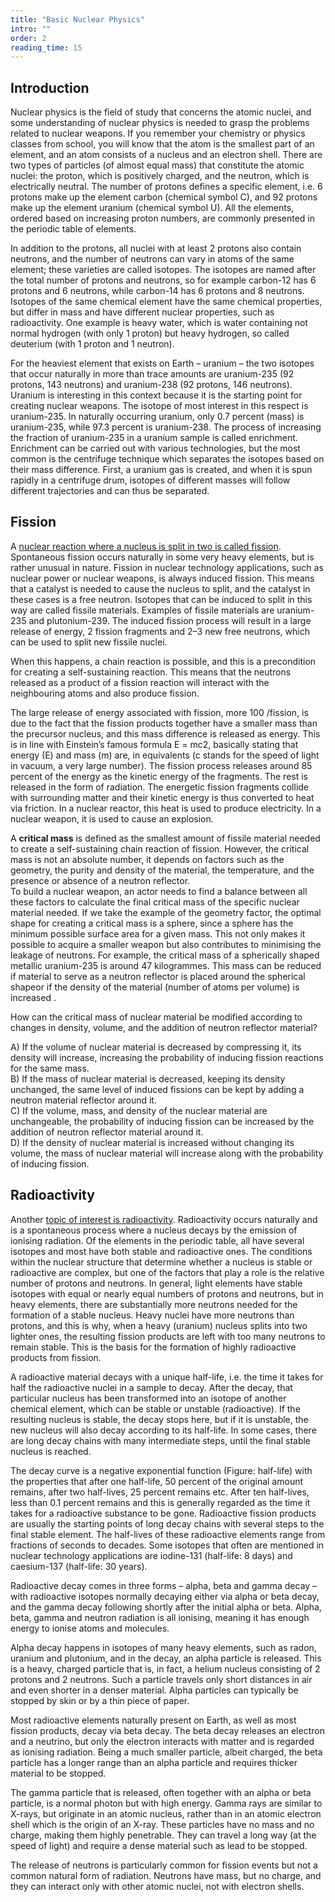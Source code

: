 ```yaml
---
title: "Basic Nuclear Physics"
intro: ""
order: 2
reading_time: 15
---
```


## Introduction

Nuclear physics is the field of study that concerns the atomic nuclei, and some understanding of nuclear physics is needed to grasp the problems related to nuclear weapons. If you remember your chemistry or physics classes from school, you will know that the atom is the smallest part of an element, and an atom consists of a nucleus and an electron shell. There are two types of particles (of almost equal mass) that constitute the atomic nuclei: the proton, which is positively charged, and the neutron, which is electrically neutral. The number of protons defines a specific element, i.e. 6 protons make up the element carbon (chemical symbol C), and 92 protons make up the element uranium (chemical symbol U). All the elements, ordered based on increasing proton numbers, are commonly presented in the periodic table of elements.

<Figure
  size="medium"
  src="IUPAC_Periodic_Table.PNG"
  caption="Periodic table"
  alt="Periodic table of elements, showing the chemical elements arranged by atomic number, groups, and periods, with colors indicating element categories such as metals, non-metals, and metalloids."
  credit="Mav/Wikimedia, CC BY-SA 3.0"
  license=""
  expandable={true}
></Figure>

In addition to the protons, all nuclei with at least 2 protons also contain neutrons, and the number of neutrons can vary in atoms of the same element; these varieties are called isotopes. The isotopes are named after the total number of protons and neutrons, so for example carbon-12 has 6 protons and 6 neutrons, while carbon-14 has 6 protons and 8 neutrons. Isotopes of the same chemical element have the same chemical properties, but differ in mass and have different nuclear properties, such as radioactivity. One example is heavy water, which is water containing not normal hydrogen (with only 1 proton) but heavy hydrogen, so called deuterium (with 1 proton and 1 neutron).

For the heaviest element that exists on Earth – uranium – the two isotopes that occur naturally in more than trace amounts are uranium-235 (92 protons, 143 neutrons) and uranium-238 (92 protons, 146 neutrons). Uranium is interesting in this context because it is the starting point for creating nuclear weapons. The isotope of most interest in this respect is uranium-235. In naturally occurring uranium, only 0.7 percent (mass) is uranium-235, while 97.3 percent is uranium-238. The process of increasing the fraction of uranium-235 in a uranium sample is called enrichment. Enrichment can be carried out with various technologies, but the most common is the centrifuge technique which separates the isotopes based on their mass difference. First, a uranium gas is created, and when it is spun rapidly in a centrifuge drum, isotopes of different masses will follow different trajectories and can thus be separated.

## Fission

<LectureVideo smil="/lu04/HSFK-PC_LU04-CH01_15a_250311.smil" provider="video-stream">

  A [nuclear reaction where a nucleus is split in two is called fission](https://nrl.mit.edu/reactor/fission-process). Spontaneous fission occurs naturally in some very heavy elements, but is rather unusual in nature. Fission in nuclear technology applications, such as nuclear power or nuclear weapons, is always induced fission. This means that a catalyst is needed to cause the nucleus to split, and the catalyst in these cases is a free neutron. Isotopes that can be induced to split in this way are called fissile materials. Examples of fissile materials are uranium-235 and plutonium-239. The induced fission process will result in a large release of energy, 2 fission fragments and 2–3 new free neutrons, which can be used to split new fissile nuclei.

  <Figure
    size="medium"
    src="LU04_inhalte_grafiken_f_pfade_06012025-02.svg"
    caption="Nuclear fission"
    alt=""
    credit="Grübelfabrik (CC BY NC)"
    license=""
  ></Figure>

  When this happens, a chain reaction is possible, and this is a precondition for creating a self-sustaining reaction. This means that the neutrons released as a product of a fission reaction will interact with the neighbouring atoms and also produce fission.

  The large release of energy associated with fission, more 100 <Term t="MeV"/>/fission, is due to the fact that the fission products together have a smaller mass than the precursor nucleus, and this mass difference is released as energy. This is in line with Einstein’s famous formula E =  mc2, basically stating that energy (E) and mass (m) are, in equivalents (c stands for the speed of light in vacuum, a very large number). The fission process releases around 85 percent of the energy as the kinetic energy of the fragments. The rest is released in the form of radiation. The energetic fission fragments collide with surrounding matter and their kinetic energy is thus converted to heat via friction. In a nuclear reactor, this heat is used to produce electricity. In a nuclear weapon, it is used to cause an explosion.

  <Figure
    size="medium"
    src="AlbertEinstein.png"
    caption="Albert Einstein"
    alt="Black and white portrait photograph of Albert Einstein with his characteristic curly gray hair and mustache, wearing a three-piece suit, appearing to be from the early 20th century."
    credit="Bundesarchiv"
    license="cc-by-sa-3"
  ></Figure>

  <Figure
    size="medium"
    src="radiation-kineticEnergy.png"
    caption="Distribution of the energy released during fission in terms of kinetic energy and radiation "
    alt="Pie Chart showing the fission process releasing around 85 percent of the energy as the kinetic energy of the fragments. The rest is released in the form of radiation. "
    credit="PRIF, CC-BY-SA 4.0"
    license=""
  ></Figure>

  A **critical mass** is defined as the smallest amount of fissile material needed to create a self-sustaining chain reaction of fission. However, the critical mass is not an absolute number, it depends on factors such as the geometry, the purity and density of the material, the temperature, and the presence or absence of a neutron reflector.<br/>
  To build a nuclear weapon, an actor needs to find a balance between all these factors to calculate the final critical mass of the specific nuclear material needed. If we take the example of the geometry factor, the optimal shape for creating a critical mass is a sphere, since a sphere has the minimum possible surface area for a given mass. This not only makes it possible to acquire a smaller weapon but also contributes to minimising the leakage of neutrons. For example, the critical mass of a spherically shaped metallic uranium-235 is around 47 kilogrammes. This mass can be reduced if material to serve as a neutron reflector is placed around the spherical shapeor if the density of the material (number of atoms per volume) is increased .

</LectureVideo>

<Figure
  size="medium"
  src="LU04_inhalte_grafiken_f_pfade_06012025-09.svg"
  caption="Increasing nuclear fission probability by adding a neuron deflector or increasing density"
  alt="Diagram showing how to increase nuclear fission probability. Central image shows fission chain reaction. Left circle (A) adds a neutron reflector, increasing neutron return and fission chance. Right circle (B) increases atom density, enhancing neutron collisions. Labels indicate neutrons, nuclei, fission events, and generations. More collisions lead to sustained reactions. "
  credit="Grübelfabrik, CC BY NS 4.0"
  license=""
  expandable={true}
></Figure>

<Callout title="Influences on critical mass">

  How can the critical mass of nuclear material be modified according to changes in density, volume, and the addition of neutron reflector material?
  <Figure
    size="medium"
    src="InfluencesonFission.png"
    caption="Optimizing Nuclear Reactions: The Impact of Mass, Volume, Density, and Reflectors on Fission Efficiency"
    alt="Diagram showing how changes in nuclear material mass, volume, density, and neutron reflectors affect fission. Four scenarios are compared, each showing how altering variables like mass or adding a reflector impacts the probability of fission and number of induced fissions. A legend explains key terms like M, V, D, P, IF, and +R."
    credit="EU Non-Proliferation and Disarmament Consortium eLearning"
    license="cc-by-nc-4"
    expandable={true}
  ></Figure>

  A) If the volume of nuclear material is decreased by compressing it, its density will increase, increasing the probability of inducing fission reactions for the same mass.<br/>
  B) If the mass of nuclear material is decreased, keeping its density unchanged, the same level of induced fissions can be kept by adding a neutron material reflector around it.<br/>
  C) If the volume, mass, and density of the nuclear material are unchangeable, the probability of inducing fission can be increased by the addition of neutron reflector material around it.<br/>
  D) If the density of nuclear material is increased without changing its volume, the mass of nuclear material will increase along with the probability of inducing fission.<br/>

</Callout>

## Radioactivity

Another [topic of interest is radioactivity](https://www.euronuclear.org/nuclear-basics/radioactivity/what-is-radioactivity/). Radioactivity occurs naturally and is a spontaneous process where a nucleus decays by the emission of ionising radiation. Of the elements in the periodic table, all have several isotopes and most have both stable and radioactive ones. The conditions within the nuclear structure that determine whether a nucleus is stable or radioactive are complex, but one of the factors that play a role is the relative number of protons and neutrons. In general, light elements have stable isotopes with equal or nearly equal numbers of protons and neutrons, but in heavy elements, there are substantially more neutrons needed for the formation of a stable nucleus. Heavy nuclei have more neutrons than protons, and this is why, when a heavy (uranium) nucleus splits into two lighter ones, the resulting fission products are left with too many neutrons to remain stable. This is the basis for the formation of highly radioactive products from fission.

A radioactive material decays with a unique half-life, i.e. the time it takes for half the radioactive nuclei in a sample to decay. After the decay, that particular nucleus has been transformed into an isotope of another chemical element, which can be stable or unstable (radioactive). If the resulting nucleus is stable, the decay stops here, but if it is unstable, the new nucleus will also decay according to its half-life. In some cases, there are long decay chains with many intermediate steps, until the final stable nucleus is reached.

The decay curve is a negative exponential function (Figure: half-life) with the properties that after one half-life, 50 percent of the original amount remains, after two half-lives, 25 percent remains etc. After ten half-lives, less than 0.1 percent remains and this is generally regarded as the time it takes for a radioactive substance to be gone. Radioactive fission products are usually the starting points of long decay chains with several steps to the final stable element. The half-lives of these radioactive elements range from fractions of seconds to decades. Some isotopes that often are mentioned in nuclear technology applications are iodine-131 (half-life: 8 days) and caesium-137 (half-life: 30 years).

<Figure
  size="medium"
  src="LU04-Radioactive-decay.png"
  caption="Radioactive decay"
  alt="Line graph showing exponential decay of a substance over time. The x-axis represents time (t) from 1 to 10, and the y-axis shows the remaining fraction (%) of the substance, decreasing from 100% to near 0%. The curve drops sharply at first, then gradually flattens, forming a smooth, downward-sloping curve that approaches but never quite reaches zero. The line is continuous and slightly curved throughout. "
  credit="EU Non-Proliferation and Disarmament Consortium eLearning"
  license="cc-by-nc-4"
></Figure>

Radioactive decay comes in three forms – alpha, beta and gamma decay – with radioactive isotopes normally decaying either via alpha or beta decay, and the gamma decay following shortly after the initial alpha or beta. Alpha, beta, gamma and neutron radiation is all ionising, meaning it has enough energy to ionise atoms and molecules.

Alpha decay happens in isotopes of many heavy elements, such as radon, uranium and plutonium, and in the decay, an alpha particle is released. This is a heavy, charged particle that is, in fact, a helium nucleus consisting of 2 protons and 2 neutrons. Such a particle travels only short distances in air and even shorter in a denser material. Alpha particles can typically be stopped by skin or by a thin piece of paper.

<Figure
  size="medium"
  src="LU04_inhalte_grafiken_f_pfade_06012025-01.svg"
  caption="Radiation Types and the Degree of Penetration"
  alt="Diagram showing how different radiation types penetrate materials. Alpha rays are stopped by paper, beta rays by aluminum, and gamma/X-rays require thick lead to stop. Neutron rays penetrate all materials shown. Barriers include paper, a thin aluminum board, and a thick lead block. Penetration increases from alpha to neutron rays."
  credit="Grübelfabrik"
  license="cc-by-nc-4"
></Figure>

Most radioactive elements naturally present on Earth, as well as most fission products, decay via beta decay. The beta decay releases an electron and a neutrino, but only the electron interacts with matter and is regarded as ionising radiation. Being a much smaller particle, albeit charged, the beta particle has a longer range than an alpha particle and requires thicker material to be stopped.

The gamma particle that is released, often together with an alpha or beta particle, is a normal photon but with high energy. Gamma rays are similar to X-rays, but originate in an atomic nucleus, rather than in an atomic electron shell which is the origin of an X-ray. These particles have no mass and no charge, making them highly penetrable. They can travel a long way (at the speed of light) and require a dense material such as lead to be stopped.

The release of neutrons is particularly common for fission events but not a common natural form of radiation. Neutrons have mass, but no charge, and they can interact only with other atomic nuclei, not with electron shells.



